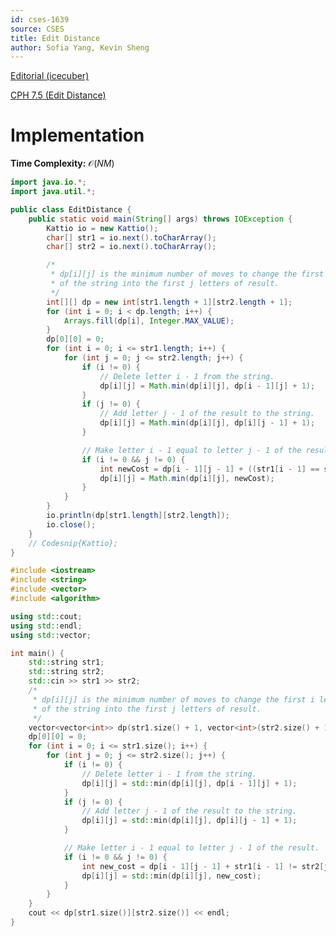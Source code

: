 ```yaml
---
id: cses-1639
source: CSES
title: Edit Distance
author: Sofia Yang, Kevin Sheng
---
```


[Editorial (icecuber)](https://codeforces.com/blog/entry/70018)

[CPH 7.5 (Edit Distance)](https://usaco.guide/CPH.pdf#page=84)

# Implementation
**Time Complexity:** $\mathcal{O}(NM)$

<LanguageSection>

<JavaSection>

```java
import java.io.*;
import java.util.*;

public class EditDistance {
	public static void main(String[] args) throws IOException {
		Kattio io = new Kattio();
		char[] str1 = io.next().toCharArray();
		char[] str2 = io.next().toCharArray();

		/*
		 * dp[i][j] is the minimum number of moves to change the first i letters
		 * of the string into the first j letters of result.
		 */
		int[][] dp = new int[str1.length + 1][str2.length + 1];
		for (int i = 0; i < dp.length; i++) {
			Arrays.fill(dp[i], Integer.MAX_VALUE);
		}
		dp[0][0] = 0;
		for (int i = 0; i <= str1.length; i++) {
			for (int j = 0; j <= str2.length; j++) {
				if (i != 0) {
					// Delete letter i - 1 from the string.
					dp[i][j] = Math.min(dp[i][j], dp[i - 1][j] + 1);
				}
				if (j != 0) {
					// Add letter j - 1 of the result to the string.
					dp[i][j] = Math.min(dp[i][j], dp[i][j - 1] + 1);
				}

				// Make letter i - 1 equal to letter j - 1 of the result.
				if (i != 0 && j != 0) {
					int newCost = dp[i - 1][j - 1] + ((str1[i - 1] == str2[j - 1]) ? 0 : 1);
					dp[i][j] = Math.min(dp[i][j], newCost);
				}
			}
		}
		io.println(dp[str1.length][str2.length]);
		io.close();
	}
	// Codesnip{Kattio};
}
```

</JavaSection>

<CPPSection>

```cpp
#include <iostream>
#include <string>
#include <vector>
#include <algorithm>

using std::cout;
using std::endl;
using std::vector;

int main() {
	std::string str1;
	std::string str2;
	std::cin >> str1 >> str2;
	/*
	 * dp[i][j] is the minimum number of moves to change the first i letters
	 * of the string into the first j letters of result.
	 */
	vector<vector<int>> dp(str1.size() + 1, vector<int>(str2.size() + 1, INT32_MAX));
	dp[0][0] = 0;
	for (int i = 0; i <= str1.size(); i++) {
		for (int j = 0; j <= str2.size(); j++) {
			if (i != 0) {
				// Delete letter i - 1 from the string.
				dp[i][j] = std::min(dp[i][j], dp[i - 1][j] + 1);
			}
			if (j != 0) {
				// Add letter j - 1 of the result to the string.
				dp[i][j] = std::min(dp[i][j], dp[i][j - 1] + 1);
			}

			// Make letter i - 1 equal to letter j - 1 of the result.
			if (i != 0 && j != 0) {
				int new_cost = dp[i - 1][j - 1] + str1[i - 1] != str2[j - 1];
				dp[i][j] = std::min(dp[i][j], new_cost);
			}
		}
	}
	cout << dp[str1.size()][str2.size()] << endl;
}
```
</CPPSection>

</LanguageSection>
